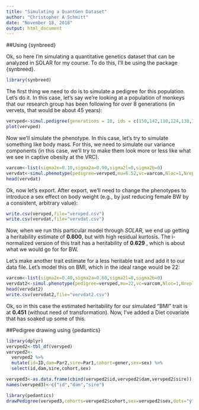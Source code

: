 ```yaml
---
title: "Simulating a QuantGen Dataset"
author: "Christopher A Schmitt"
date: "November 18, 2018"
output: html_document
---
```


##Using {synbreed}

Ok, so here I'm simulating a quantitative genetics dataset that can be analyzed in SOLAR for my course. To do this, I'll be using the package {synbreed}.

```r
library(synbreed)
```

The first thing we need to do is to simulate a pedigree for this population. Let's do it. In this case, let's say we're looking at a population of monkeys that our research group has been following for over 8 generations (in vervets, that would be about 45 years):

```r
vervped<-simul.pedigree(generations = 10, ids = c(150,142,110,124,138,168,140,155,158,162), animals=TRUE,familySize=1)
plot(vervped)
```

Now we'll simulate the phenotype. In this case, let's try to simulate something like body mass. For this, we need to simulate our variance components (in this case, we'll try to make them look more or less like what we see in captive obesity at the VRC).

```r
varcom<-list(sigma2e=0.10,sigma2a=0.90,sigma2l=0,sigma2b=0)
vervdat<-simul.phenotype(pedigree=vervped,mu=6.52,vc=varcom,Nloc=1,Nrepl=1)
head(vervdat)
```

Ok, now let's export. After export, we'll need to change the phenotypes to introduce a sex effect on body weight (e.g., by just reducing female BW by a consistent, arbitrary value):
```r
write.csv(vervped,file="vervped.csv")
write.csv(vervdat,file="vervdat.csv")
```

Now, when we run this particular model through *SOLAR*, we end up getting a heritability estimate of **0.600**, but with high residual kurtosis. The i-normalized version of this trait has a heritability of **0.629** , which is about what we would go for for BW.

Let's make another trait estimate for a less heritable trait and add it to our data file. Let's model this on BMI, which in the ideal range would be 22:
```r
varcom<-list(sigma2e=0.40,sigma2a=0.60,sigma2l=0,sigma2b=0)
vervdat2<-simul.phenotype(pedigree=vervped,mu=22,vc=varcom,Nloc=1,Nrepl=1)
head(vervdat2)
write.csv(vervdat2,file="vervdat2.csv")
```

Ok, so in this case the estimated heritability for our simulated "BMI" trait is at **0.451** (without need of transformation). Now, I've added a Diet covariate that has soaked up some of this.

##Pedigree drawing using {pedantics}

```r
library(dplyr)
vervped2<-tbl_df(vervped)
vervped2<-
  vervped2 %>%
  mutate(id=ID,dam=Par2,sire=Par1,cohort=gener,sex=sex) %>%
  select(id,dam,sire,cohort,sex)

vervped3<-as.data.frame(cbind(vervped2$id,vervped2$dam,vervped2$sire))
names(vervped3)<-c("id","dam","sire")

library(pedantics)
drawPedigree(vervped3,cohorts=vervped2$cohort,sex=vervped2$sex,dots="y",sexColours=c("blue","gold"))
```